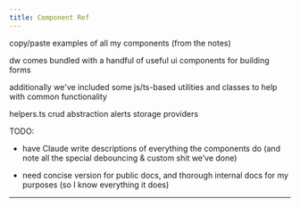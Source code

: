 ```yaml
---
title: Component Ref
---
```


copy/paste examples of all my components (from the notes)

dw comes bundled with a handful of useful ui components for building forms

additionally we've included some js/ts-based utilities and classes to help with common functionality

helpers.ts
crud abstraction
alerts
storage providers


TODO:

- have Claude write descriptions of everything the components do (and note all the special debouncing & custom shit we’ve done)

- need concise version for public docs, and thorough internal docs for my purposes (so I know everything it does)

---





